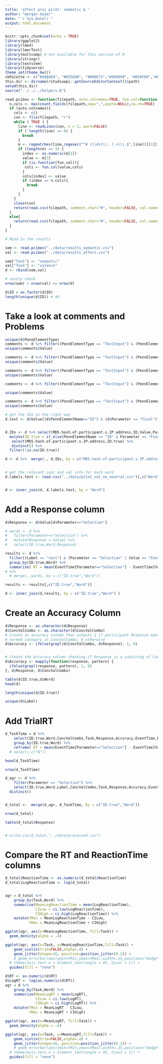 ```yaml
---
title: 'affect proj pilot: semantic & '
author: "morgan moyer"
date: "`r Sys.Date()`"
output: html_document
---
```


```r
knitr::opts_chunk$set(echo = TRUE)
library(ggplot2)
library(lme4)
library(lmerTest)
library(multcomp) # not available for this version of R
library(stringr)
library(textstem)
library(tidyverse)
theme_set(theme_bw())
cbPalette <- c("#56B4E9", "#D55E00", "#009E73","#999999", "#E69F00","#009E73","#56B4E9", "#D55E00", "#009E73","#999999", "#E69F00","#009E73","#56B4E9", "#D55E00", "#009E73","#999999", "#E69F00","#009E73","#56B4E9", "#D55E00", "#009E73","#999999", "#E69F00","#009E73")
this.dir <- dirname(rstudioapi::getSourceEditorContext()$path)
setwd(this.dir)
source("../../../helpers.R")
```


```r
read.pcibex <- function(filepath, auto.colnames=TRUE, fun.col=function(col,cols){cols[cols==col]<-paste(col,"Ibex",sep=".");return(cols)}) {
  n.cols <- max(count.fields(filepath,sep=",",quote=NULL),na.rm=TRUE)
  if (auto.colnames){
    cols <- c()
    con <- file(filepath, "r")
    while ( TRUE ) {
      line <- readLines(con, n = 1, warn=FALSE)
      if ( length(line) == 0) {
        break
      }
      m <- regmatches(line,regexec("^# (\\d+)\\. (.+)\\.$",line))[[1]]
      if (length(m) == 3) {
        index <- as.numeric(m[2])
        value <- m[3]
        if (is.function(fun.col)){
         cols <- fun.col(value,cols)
        }
        cols[index] <- value
        if (index == n.cols){
          break
        }
      }
    }
    close(con)
    return(read.csv(filepath, comment.char="#", header=FALSE, col.names=cols))
  }
  else{
    return(read.csv(filepath, comment.char="#", header=FALSE, col.names=seq(1:n.cols)))
  }
}

```


```r
# REad in the results

sem <- read.pcibex("../data/results_semantic.csv")
val <- read.pcibex("../data/results_affect.csv")

sem["Task"] <- "semantic"
val["Task"] <- "valence" 
d <- rbind(sem,val)

# sanity check
nrow(sem) + nrow(val) == nrow(d)

d$ID = as.factor(d$ID)
length(unique(d$ID)) # 46

```


# Take a look at comments and Problems
```r
unique(d$PennElementType)
comments <- d %>% filter((PennElementType == "TextInput") & (PennElementName == "Comments"))
unique(comments$Value)

comments <- d %>% filter((PennElementType == "TextInput") & (PennElementName == "Problems"))
unique(comments$Value)

comments <- d %>% filter((PennElementType == "TextInput") & (PennElementName == "NativeLang"))
unique(comments$Value)

comments <- d %>% filter((PennElementType == "TextInput") & (PennElementName == "OtherLangs"))

unique(comments$Value)

comments <- d %>% filter((PennElementType == "TextInput") & (PennElementName == "Gender"))
unique(comments$Value)
```



```r
# get the IDs in the right way
d.test <- d$Value[(d$PennElementName=="ID") & (d$Parameter == "Final")]


d.IDs <- d %>% select(MD5.hash.of.participant.s.IP.address,ID,Value,Parameter,PennElementName) %>% 
  mutate(ID.true = if_else(PennElementName == "ID" & Parameter == "Final", Value, NA_character_)) %>%  # Value[(PennElementName=="ID") & (Parameter == "Final")])
   select(MD5.hash.of.participant.s.IP.address,ID.true) %>%
   distinct() %>% 
  filter(!is.na(ID.true))

d <- d %>%  merge(., d.IDs, by = c("MD5.hash.of.participant.s.IP.address"))
           

# get the relevant conc and val info for each word
d.labels.test <- read.csv("../data/pilot_val_no_neutral.csv")[,c("Word","ConcValCombo")]


d <- inner_join(d, d.labels.test, by = "Word")

```


# Add a Response column

```r
d$Response <- d$Value[d$Parameter=="Selection"]

# words <- d %>% 
#   filter(Parameter=="Selection") %>% 
#   mutate(Response = Value) %>% 
#   select(ID.true,Word,Response)

results <- d %>%
  filter((Label == "test") & (Parameter == "Selection" | Value == "Start")) %>%
  group_by(ID.true,Word) %>%
  summarise( RT = mean(EventTime[Parameter=="Selection"] - EventTime[Value=="Start"]) , N = length(Value)/2 ) 
# %>% 
  # merge(.,words, by = c("ID.true","Word"))

results <- results[,c("ID.true","Word")]

d <- inner_join(d,results, by = c("ID.true","Word") )

```



# Create an Accuracy Column
```r
d$Response <- as.character(d$Response)
d$ConcValCombo <- as.character(d$ConcValCombo)
# Create an accuracy column that outputs 1 if participant Response matches our
# normed category in ConcValCombo; 0 otherwise
d$Accuracy <- ifelse(grepl(d$ConcValCombo, d$Response), 1, 0)


# Create the Accuracy column checking if Response is a substring of ConcValCombo
d$Accuracy <- mapply(function(response, pattern) {
  ifelse(grepl(response, pattern), 1, 0)
}, d$Response, d$ConcValCombo)

table(d$ID.true,d$Word)
head(d)

length(unique(d$ID.true))

unique(d$Label)
```

# Add TrialRT
```r
d_TaskTime = d %>%
    select(ID.true,Word,ConcValCombo,Task,Response,Accuracy,EventTime,Parameter,Value) %>% 
    group_by(ID.true,Word) %>%
    reframe( RT = mean(EventTime[Parameter=="Selection"] - EventTime[Value=="Start"]))
  # select(-c("N"))

head(d_TaskTime)

nrow(d_TaskTime)

```


```r
d_agr <- d %>% 
    filter(Parameter == "Selection") %>%
    select(ID.true,Word,Label,ConcValCombo,Task,Response,Accuracy,EventTime,Value,ReactionTime) %>% 
  distinct()


d_total <-  merge(d_agr, d_TaskTime, by = c("ID.true","Word"))

nrow(d_total)

table(d_total$Response)


# write.csv(d_total,"../data/processed.csv")

```

# Compare the RT and ReactionTime columns
```r
d_total$ReactionTime <- as.numeric(d_total$ReactionTime)
d_total$LogReactionTime <- log(d_total)


agr = d_total %>%
    group_by(Task,Word) %>%
    summarize(MeanLogReactionTime = mean(LogReactionTime), 
              CILow = ci.low(LogReactionTime), 
              CIHigh = ci.high(LogReactionTime)) %>%
    mutate(YMin = MeanLogReactionTime - CILow, 
           YMax = MeanLogReactionTime + CIHigh)

ggplot(agr, aes(x=MeanLogReactionTime, fill=Task)) +
  geom_density(alpha = .4)

ggplot(agr, aes(x=Task, y=MeanLogReactionTime,fill=Task)) + 
    geom_violin(trim=FALSE,alpha=.4) +
    geom_jitter(shape=16, position=position_jitter(0.2)) +
    # geom_errorbar(aes(ymin=YMin,ymax=YMax),width=.25,position="dodge", show.legend = FALSE) +
  # theme(axis.text.x = element_text(angle = 45, hjust = 1)) +
  guides(fill = "none")
```

```r

d$RT <- as.numeric(d$RT)
d$LogRT <- log(as.numeric(d$RT))
agr = d %>%
    group_by(Task,Word) %>%
    summarize(MeanLogRT = mean(LogRT), 
              CILow = ci.low(LogRT), 
              CIHigh = ci.high(LogRT)) %>%
    mutate(YMin = MeanLogRT - CILow, 
           YMax = MeanLogRT + CIHigh)

ggplot(agr, aes(x=MeanLogRT, fill=Task)) +
  geom_density(alpha = .4)

ggplot(agr, aes(x=Task, y=MeanLogRT,fill=Task)) + 
    geom_violin(trim=FALSE,alpha=.4) +
    geom_jitter(shape=16, position=position_jitter(0.2)) +
    # geom_errorbar(aes(ymin=YMin,ymax=YMax),width=.25,position="dodge", show.legend = FALSE) +
  # theme(axis.text.x = element_text(angle = 45, hjust = 1)) +
  guides(fill = "none")
```




